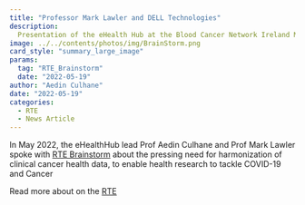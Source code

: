 ```yaml
---
title: "Professor Mark Lawler and DELL Technologies"
description: 
  Presentation of the eHealth Hub at the Blood Cancer Network Ireland Meeting.
image: ../../contents/photos/img/BrainStorm.png
card_style: "summary_large_image"
params:
  tag: "RTE_Brainstorm"
  date: "2022-05-19"
author: "Aedin Culhane"
date: "2022-05-19"
categories:
  - RTE
  - News Article
---
```


In May 2022, the eHealthHub lead Prof Aedin Culhane and Prof Mark Lawler spoke with [RTE Brainstorm](https://www.rte.ie/brainstorm/2022/0519/1299916-cancer-treatment-diagnosis-covid-delays-data-ireland-europe/) about the pressing need for harmonization of clinical cancer health data, to enable health research to tackle COVID-19 and Cancer

Read more about on the [RTE](https://www.rte.ie/brainstorm/2022/0519/1299916-cancer-treatment-diagnosis-covid-delays-data-ireland-europe/)